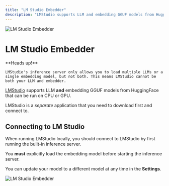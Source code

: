 ```yaml
---
title: "LM Studio Embedder"
description: "LMStudio supports LLM and embedding GGUF models from HuggingFace that can be run on CPU or GPU."
---
```



<Image
  src="/images/anythingllm-setup/embedder-configuration/local/lmstudio/header-image.png"
  height={1080}
  width={1920}
  quality={100}
  alt="LM Studio Embedder"
/>

# LM Studio Embedder

<Callout type="warning" emoji="️⚠️">
  **Heads up!**

    LMStudio's inference server only allows you to load multiple LLMs or a single embedding model, but not both. This means LMStudio cannot be both your LLM and embedder.

</Callout>

[LMStudio](https://lmstudio.ai) supports LLM **and** embedding GGUF models from HuggingFace that can be run on CPU or GPU.

LMStudio is a _separate_ application that you need to download first and connect to.

## Connecting to LM Studio

When running LMStudio locally, you should connect to LMStudio by first running the built-in inference server.

You **must** explicitly load the embedding model before starting the inference server.

You can update your model to a different model at any time in the **Settings**.

<Image
  src="/images/anythingllm-setup/embedder-configuration/local/lmstudio/lmstudio-embedder.png"
  height={1080}
  width={1920}
  quality={100}
  alt="LM Studio Embedder"
/>
